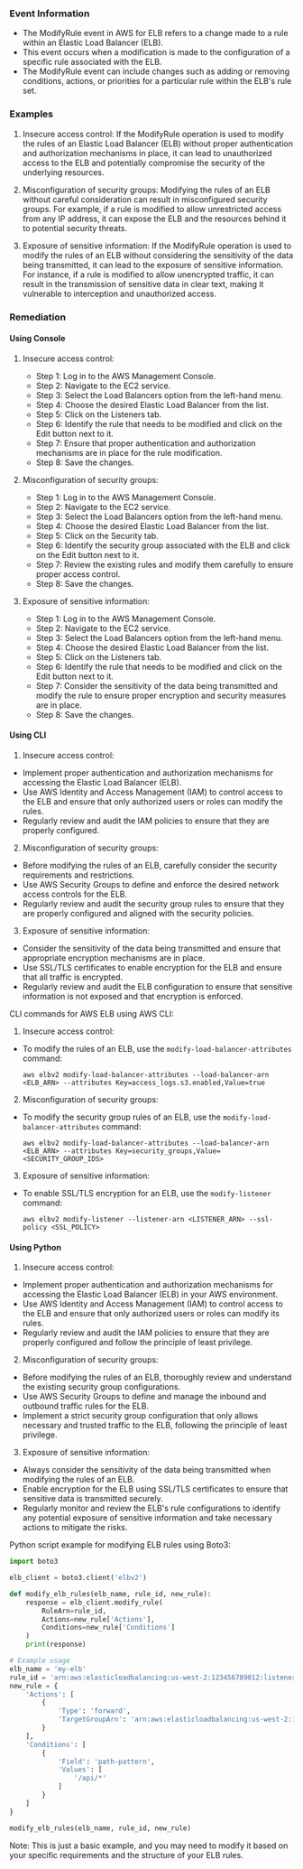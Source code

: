 
### Event Information

- The ModifyRule event in AWS for ELB refers to a change made to a rule within an Elastic Load Balancer (ELB).
- This event occurs when a modification is made to the configuration of a specific rule associated with the ELB.
- The ModifyRule event can include changes such as adding or removing conditions, actions, or priorities for a particular rule within the ELB's rule set.


### Examples

1. Insecure access control: If the ModifyRule operation is used to modify the rules of an Elastic Load Balancer (ELB) without proper authentication and authorization mechanisms in place, it can lead to unauthorized access to the ELB and potentially compromise the security of the underlying resources.

2. Misconfiguration of security groups: Modifying the rules of an ELB without careful consideration can result in misconfigured security groups. For example, if a rule is modified to allow unrestricted access from any IP address, it can expose the ELB and the resources behind it to potential security threats.

3. Exposure of sensitive information: If the ModifyRule operation is used to modify the rules of an ELB without considering the sensitivity of the data being transmitted, it can lead to the exposure of sensitive information. For instance, if a rule is modified to allow unencrypted traffic, it can result in the transmission of sensitive data in clear text, making it vulnerable to interception and unauthorized access.

### Remediation

#### Using Console

1. Insecure access control:
   - Step 1: Log in to the AWS Management Console.
   - Step 2: Navigate to the EC2 service.
   - Step 3: Select the Load Balancers option from the left-hand menu.
   - Step 4: Choose the desired Elastic Load Balancer from the list.
   - Step 5: Click on the Listeners tab.
   - Step 6: Identify the rule that needs to be modified and click on the Edit button next to it.
   - Step 7: Ensure that proper authentication and authorization mechanisms are in place for the rule modification.
   - Step 8: Save the changes.

2. Misconfiguration of security groups:
   - Step 1: Log in to the AWS Management Console.
   - Step 2: Navigate to the EC2 service.
   - Step 3: Select the Load Balancers option from the left-hand menu.
   - Step 4: Choose the desired Elastic Load Balancer from the list.
   - Step 5: Click on the Security tab.
   - Step 6: Identify the security group associated with the ELB and click on the Edit button next to it.
   - Step 7: Review the existing rules and modify them carefully to ensure proper access control.
   - Step 8: Save the changes.

3. Exposure of sensitive information:
   - Step 1: Log in to the AWS Management Console.
   - Step 2: Navigate to the EC2 service.
   - Step 3: Select the Load Balancers option from the left-hand menu.
   - Step 4: Choose the desired Elastic Load Balancer from the list.
   - Step 5: Click on the Listeners tab.
   - Step 6: Identify the rule that needs to be modified and click on the Edit button next to it.
   - Step 7: Consider the sensitivity of the data being transmitted and modify the rule to ensure proper encryption and security measures are in place.
   - Step 8: Save the changes.

#### Using CLI

1. Insecure access control:
- Implement proper authentication and authorization mechanisms for accessing the Elastic Load Balancer (ELB).
- Use AWS Identity and Access Management (IAM) to control access to the ELB and ensure that only authorized users or roles can modify the rules.
- Regularly review and audit the IAM policies to ensure that they are properly configured.

2. Misconfiguration of security groups:
- Before modifying the rules of an ELB, carefully consider the security requirements and restrictions.
- Use AWS Security Groups to define and enforce the desired network access controls for the ELB.
- Regularly review and audit the security group rules to ensure that they are properly configured and aligned with the security policies.

3. Exposure of sensitive information:
- Consider the sensitivity of the data being transmitted and ensure that appropriate encryption mechanisms are in place.
- Use SSL/TLS certificates to enable encryption for the ELB and ensure that all traffic is encrypted.
- Regularly review and audit the ELB configuration to ensure that sensitive information is not exposed and that encryption is enforced.

CLI commands for AWS ELB using AWS CLI:

1. Insecure access control:
- To modify the rules of an ELB, use the `modify-load-balancer-attributes` command:
  ```
  aws elbv2 modify-load-balancer-attributes --load-balancer-arn <ELB_ARN> --attributes Key=access_logs.s3.enabled,Value=true
  ```

2. Misconfiguration of security groups:
- To modify the security group rules of an ELB, use the `modify-load-balancer-attributes` command:
  ```
  aws elbv2 modify-load-balancer-attributes --load-balancer-arn <ELB_ARN> --attributes Key=security_groups,Value=<SECURITY_GROUP_IDS>
  ```

3. Exposure of sensitive information:
- To enable SSL/TLS encryption for an ELB, use the `modify-listener` command:
  ```
  aws elbv2 modify-listener --listener-arn <LISTENER_ARN> --ssl-policy <SSL_POLICY>
  ```

#### Using Python

1. Insecure access control:
- Implement proper authentication and authorization mechanisms for accessing the Elastic Load Balancer (ELB) in your AWS environment.
- Use AWS Identity and Access Management (IAM) to control access to the ELB and ensure that only authorized users or roles can modify its rules.
- Regularly review and audit the IAM policies to ensure that they are properly configured and follow the principle of least privilege.

2. Misconfiguration of security groups:
- Before modifying the rules of an ELB, thoroughly review and understand the existing security group configurations.
- Use AWS Security Groups to define and manage the inbound and outbound traffic rules for the ELB.
- Implement a strict security group configuration that only allows necessary and trusted traffic to the ELB, following the principle of least privilege.

3. Exposure of sensitive information:
- Always consider the sensitivity of the data being transmitted when modifying the rules of an ELB.
- Enable encryption for the ELB using SSL/TLS certificates to ensure that sensitive data is transmitted securely.
- Regularly monitor and review the ELB's rule configurations to identify any potential exposure of sensitive information and take necessary actions to mitigate the risks.

Python script example for modifying ELB rules using Boto3:

```python
import boto3

elb_client = boto3.client('elbv2')

def modify_elb_rules(elb_name, rule_id, new_rule):
    response = elb_client.modify_rule(
        RuleArn=rule_id,
        Actions=new_rule['Actions'],
        Conditions=new_rule['Conditions']
    )
    print(response)

# Example usage
elb_name = 'my-elb'
rule_id = 'arn:aws:elasticloadbalancing:us-west-2:123456789012:listener-rule/app/my-elb/1234567890abcdef/1234567890abcdef'
new_rule = {
    'Actions': [
        {
            'Type': 'forward',
            'TargetGroupArn': 'arn:aws:elasticloadbalancing:us-west-2:123456789012:targetgroup/my-target-group/1234567890abcdef'
        }
    ],
    'Conditions': [
        {
            'Field': 'path-pattern',
            'Values': [
                '/api/*'
            ]
        }
    ]
}

modify_elb_rules(elb_name, rule_id, new_rule)
```

Note: This is just a basic example, and you may need to modify it based on your specific requirements and the structure of your ELB rules.

